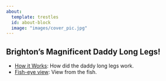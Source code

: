 ```yaml
---
about:
  template: trestles
  id: about-block
  image: "images/cover_pic.jpg"
---
```


## Brighton's Magnificent Daddy Long Legs!

::: {#about-block}
- [How it Works](pages/works.html): How did the daddy long legs work.
- [Fish-eye view](pages/fish.html): View from the fish.
:::